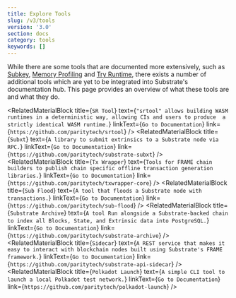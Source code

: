 ---
title: Explore Tools
slug: /v3/tools
version: '3.0'
section: docs
category: tools
keywords: []
---

While there are some tools that are documented more extensively, such as [Subkey](/v3/tools/subkey),
[Memory Profiling](/v3/tools/memory-profiling) and [Try Runtime](/v3/tools/try-runtime), there exists a
number of additional tools which are yet to be integrated into Substrate's documentation hub. This page
provides an overview of what these tools are and what they do.

<RelatedMaterialBlock
  title={`SR Tool`}
  text={`"srtool" allows building WASM runtimes in a deterministic way, allowing CIs and users to produce 
  a strictly identical WASM runtime.`}
  linkText={`Go to Documentation`}
  link={`https://github.com/paritytech/srtool`}
/>
<RelatedMaterialBlock
  title={`Subxt`}
  text={`A library to submit extrinsics to a Substrate node via RPC.`}
  linkText={`Go to Documentation`}
  link={`https://github.com/paritytech/substrate-subxt`}
/>
<RelatedMaterialBlock
  title={`Tx Wrapper`}
  text={`Tools for FRAME chain builders to publish chain specific offline transaction generation libraries.`}
  linkText={`Go to Documentation`}
  link={`https://github.com/paritytech/txwrapper-core`}
/>
<RelatedMaterialBlock
  title={`Sub Flood`}
  text={`A tool that floods a Substrate node with transactions.`}
  linkText={`Go to Documentation`}
  link={`https://github.com/paritytech/sub-flood`}
/>
<RelatedMaterialBlock
  title={`Substrate Archive`}
  text={`A tool Run alongside a Substrate-backed chain to index all Blocks, State, and Extrinsic data into PostgreSQL.`}
  linkText={`Go to Documentation`}
  link={`https://github.com/paritytech/substrate-archive`}
/>
<RelatedMaterialBlock
  title={`Sidecar`}
  text={`A REST service that makes it easy to interact with blockchain nodes built using Substrate's FRAME framework.`}
  linkText={`Go to Documentation`}
  link={`https://github.com/paritytech/substrate-api-sidecar`}
/>
<RelatedMaterialBlock
  title={`Polkadot Launch`}
  text={`A simple CLI tool to launch a local Polkadot test network.`}
  linkText={`Go to Documentation`}
  link={`https://github.com/paritytech/polkadot-launch`}
/>
